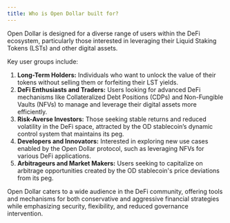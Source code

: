 ```yaml
---
title: Who is Open Dollar built for?
---
```


Open Dollar is designed for a diverse range of users within the DeFi ecosystem, particularly those interested in leveraging their Liquid Staking Tokens (LSTs) and other digital assets.

Key user groups include:

1. **Long-Term Holders:** Individuals who want to unlock the value of their tokens without selling them or forfeiting their LST yields.
2. **DeFi Enthusiasts and Traders:** Users looking for advanced DeFi mechanisms like Collateralized Debt Positions (CDPs) and Non-Fungible Vaults (NFVs) to manage and leverage their digital assets more efficiently.
3. **Risk-Averse Investors:** Those seeking stable returns and reduced volatility in the DeFi space, attracted by the OD stablecoin’s dynamic control system that maintains its peg.
4. **Developers and Innovators:** Interested in exploring new use cases enabled by the Open Dollar protocol, such as leveraging NFVs for various DeFi applications.
5. **Arbitrageurs and Market Makers:** Users seeking to capitalize on arbitrage opportunities created by the OD stablecoin's price deviations from its peg.

Open Dollar caters to a wide audience in the DeFi community, offering tools and mechanisms for both conservative and aggressive financial strategies while emphasizing security, flexibility, and reduced governance intervention.
